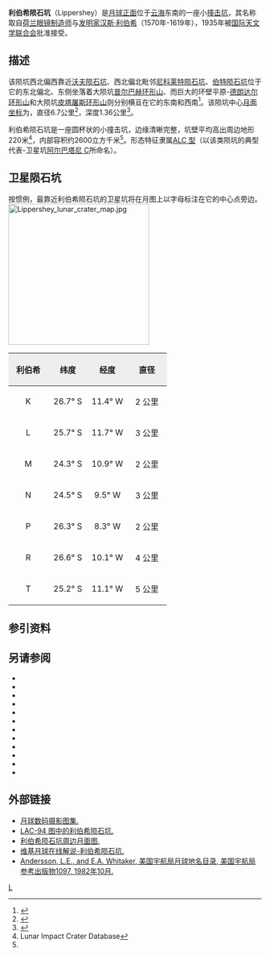 {{lunar crater data|
 image=Lippershey crater 4120 h1.jpg|
 caption=月球轨道器4号拍摄的图像|
 latitude=25.96|
 N_or_S=S|
 longitude=10.38|
 E_or_W=W|
 diameter=6.7公里|
 depth=1.36公里|
 colong=11|
 eponym=[[汉斯·李普希|汉斯·利伯希]]}}
'''利伯希陨石坑'''（Lippershey）是[[月球正面|月球正面]]位于[[云海|云海]]东南的一座小[[撞击坑|撞击坑]]，其名称取自[[荷兰|荷兰]][[眼镜|眼镜制造师]]与[[发明家|发明家]][[汉斯·李普希|汉斯·利伯希]]（1570年-1619年），1935年被[[国际天文学联合会|国际天文学联合会]]批准接受。

==描述==
该陨坑西北偏西靠近[[沃夫陨石坑|沃夫陨石坑]]、西北偏北毗邻[[尼科莱特陨石坑|尼科莱特陨石坑]]、[[伯特陨石坑|伯特陨石坑]]位于它的东北偏北、东侧坐落着大陨坑[[普尔巴赫环形山|普尔巴赫环形山]]、而巨大的环壁平原-[[德朗达尔环形山|德朗达尔环形山]]和大陨坑[[皮塔屠斯环形山|皮塔屠斯环形山]]则分别横亘在它的东南和西南<ref>{{Cite web |url=http://planetarynames.wr.usgs.gov/images/Lunar/lac_94_lo.pdf |title=Crater Lippershey on LAC-94 map. |accessdate=2016-10-06 |archive-date=2013-02-20 |archive-url=https://web.archive.org/web/20130220204046/http://planetarynames.wr.usgs.gov/images/Lunar/lac_94_lo.pdf |dead-url=no }}</ref>。该陨坑中心[[月面坐标|月面坐标]]为{{Coord|25.96|S|10.38|W|globe:Moon|nogoogle=1|noosm=1}}，直径6.7公里<ref name="IAU">{{Cite web |url=http://planetarynames.wr.usgs.gov/Feature/3417 |title=Directory of the International Astronomical Union |accessdate=2016-10-06 |archive-date=2016-01-14 |archive-url=https://web.archive.org/web/20160114015730/http://planetarynames.wr.usgs.gov/Feature/3417 |dead-url=no }}</ref>，深度1.36公里<ref>{{Cite web |url=http://fisherka.csolutionshosting.net/astronote/plan/craterdepth/html/CraterDepthFeatureNameWestfall.html |title=John E. Westfall's Atlas of the Lunar Terminator, Cambridge Univ. Press (2000) |accessdate=2016-10-06 |archive-date=2014-12-18 |archive-url=https://archive.today/20141218234310/http://fisherka.csolutionshosting.net/astronote/plan/craterdepth/html/CraterDepthFeatureNameWestfall.html |dead-url=no }}</ref>。

利伯希陨石坑是一座圆杯状的小撞击坑，边缘清晰完整，坑壁平均高出周边地形220米<ref name=LICD>Lunar Impact Crater Database</ref>，内部容积约2600立方千米<ref name="LICD"/>。形态特征隶属[[月球陨石坑#陨石坑分类|ALC 型]]（以该类陨坑的典型代表-卫星坑[[阿尔巴塔尼环形山|阿尔巴塔尼 C]]所命名）。

==卫星陨石坑==
按惯例，最靠近利伯希陨石坑的卫星坑将在月图上以字母标注在它的中心点旁边。
[[Image:Lippershey_lunar_crater_map.jpg|280px]]

{| class="wikitable"
!width="25%" style="background:#eeeeee;" |利伯希 
!width="25%" style="background:#eeeeee;" |纬度
!width="25%" style="background:#eeeeee;" |经度
!width="25%" style="background:#eeeeee;" |直径
|-
|align="center"|K
|align="center"|26.7° S
|align="center"|11.4° W
|align="center"|2 公里
|-
|align="center"|L
|align="center"|25.7° S
|align="center"|11.7° W
|align="center"|3 公里
|-
|align="center"|M
|align="center"|24.3° S
|align="center"|10.9° W
|align="center"|2 公里
|-
|align="center"|N
|align="center"|24.5° S
|align="center"|9.5° W
|align="center"|3 公里
|-
|align="center"|P
|align="center"|26.3° S
|align="center"|8.3° W
|align="center"|2 公里
|-
|align="center"|R
|align="center"|26.6° S
|align="center"|10.1° W
|align="center"|4 公里
|-
|align="center"|T
|align="center"|25.2° S
|align="center"|11.1° W
|align="center"|5 公里
|}{{clear}}

==参引资料==
{{Reflist}}

==另请参阅==
{{refbegin}}
* {{cite book
  | last1 = Andersson
  | first1 = L. E.
  | last2 = Whitaker
  | first2 = E. A.
  | authorlink2 = Ewen Whitaker
  | date = 1982
  | title = [[NASA|NASA]] Catalogue of Lunar Nomenclature
  | publisher = NASA RP-1097
  | ref = harv
  }}
* {{cite web
  | last = Blue
  | first = Jennifer
  | date = July 25, 2007
  | title = Gazetteer of Planetary Nomenclature
  | publisher = [[United_States_Geological_Survey|USGS]]
  | url = http://planetarynames.wr.usgs.gov/
  | accessdate = 2007-08-05
  | ref = harv
  | archive-date = 2012-04-08
  | archive-url = https://www.webcitation.org/66mXDr4G9?url=http://planetarynames.wr.usgs.gov/
  | dead-url = no
  }}
* {{cite book
  | last1 = Bussey
  | first1 = B.
  | authorlink1 = Ben Bussey
  | last2 = Spudis
  | first2 = P.
  | authorlink2 = Paul Spudis
  | date = 2004
  | title = The Clementine Atlas of the Moon
  | publisher = Cambridge University Press
  | location = New York
  | isbn = 978-0-521-81528-4
  | ref = harv
  }}
* {{cite book
  | last1 = Cocks
  | first1 = Elijah E.
  | last2 = Cocks
  | first2 = Josiah C.
  | date = 1995
  | title = Who's Who on the Moon: A Biographical Dictionary of Lunar Nomenclature
  | url = https://archive.org/details/isbn_9780936389271
  | publisher = Tudor Publishers
  | isbn = 978-0-936389-27-1
  | ref = harv
  }}
* {{cite web
  | last = McDowell
  | first = Jonathan
  | date = July 15, 2007
  | url = http://host.planet4589.org/astro/lunar/
  | title = Lunar Nomenclature
  | publisher = Jonathan's Space Report
  | accessdate = 2007-10-24
  | ref = harv
  | archive-date = 2012-05-26
  | archive-url = https://www.webcitation.org/67wcYNfK3?url=http://host.planet4589.org/astro/lunar/
  | dead-url = no
  }}
* {{cite journal| last1 = Menzel| first1 = D. H.| last2 = Minnaert| first2 = M.| last3 = Levin| first3 = B.| last4 = Dollfus| first4 = A.| last5 = Bell| first5 = B.| title = Report on Lunar Nomenclature by the Working Group of Commission 17 of the IAU| doi = 10.1007/BF00171763| journal = Space Science Reviews| volume = 12| issue = 2| pages = 136–186| date = 1971| bibcode = 1971SSRv...12..136M| ref = harv}}
* {{cite book
  | first = Patrick
  | last = Moore
  | authorlink = Patrick Moore
  | date = 2001
  | title = On the Moon
  | url = https://archive.org/details/patrickmooreonmo00patr
  | publisher = Sterling Publishing Co.
  | isbn = 978-0-304-35469-6
  | ref = harv
  }}
* {{cite book
  | first = Fred W.
  | last = Price
  | date = 1988
  | title = The Moon Observer's Handbook
  | publisher = Cambridge University Press
  | isbn = 978-0-521-33500-3
  | ref = harv
  }}
* {{cite book
  | last = Rükl
  | first = Antonín
  | authorlink = Antonín Rükl
  | date = 1990
  | title = Atlas of the Moon
  | publisher = Kalmbach Books
  | isbn = 978-0-913135-17-4
  | ref = harv
  }}
* {{cite book
  | last = Webb
  | first = Rev. T. W.
  | authorlink = Thomas William Webb
  | date = 1962
  | title = Celestial Objects for Common Telescopes
  | url = https://archive.org/details/celestialobjects00webb
  | edition = 6th revised
  | publisher = Dover
  | isbn = 978-0-486-20917-3
  | ref = harv
  }}
* {{cite book
  | first = Ewen A.
  | last = Whitaker
  | authorlink = Ewen Whitaker
  | date = 1999
  | title = Mapping and Naming the Moon
  | publisher = Cambridge University Press
  | isbn = 978-0-521-62248-6
  | ref = harv
  }}
* {{cite book
  | first = Peter T.
  | last = Wlasuk
  | date = 2000
  | title = Observing the Moon
  | publisher = Springer
  | isbn = 978-1-85233-193-1
  | ref = harv
 }}
{{refend}}

==外部链接==
*[http://www.lpi.usra.edu/resources/lunar_orbiter/bin/srch_nam.shtml?Lippershey%7C0 月球数码摄影图集.]{{Wayback|url=http://www.lpi.usra.edu/resources/lunar_orbiter/bin/srch_nam.shtml?Lippershey%7C0 |date=20170222053017 }}
*[http://www.lpi.usra.edu/resources/mapcatalog/LAC/lac94/ LAC-94 图中的利伯希陨石坑.]{{Wayback|url=http://www.lpi.usra.edu/resources/mapcatalog/LAC/lac94/ |date=20161005115704 }}
*[http://www.lpi.usra.edu/resources/mapcatalog/usgs/I485/ 利伯希陨石坑周边月面图.]{{Wayback|url=http://www.lpi.usra.edu/resources/mapcatalog/usgs/I485/ |date=20161005114140 }}
*[https://the-moon.wikispaces.com/Lippershey 维基月球在线解说-利伯希陨石坑.]{{Wayback|url=https://the-moon.wikispaces.com/Lippershey |date=20180530155313 }}
*[http://planet4589.org/astro/lunar/RP-1097.pdf Andersson, L.E., and E.A. Whitaker, 美国宇航局月球地名目录, 美国宇航局参考出版物1097, 1982年10月.]{{Wayback|url=http://planet4589.org/astro/lunar/RP-1097.pdf |date=20141006125838 }}

[[Category:月球环形山|L]]
{{月球環形山 (L-N)}}